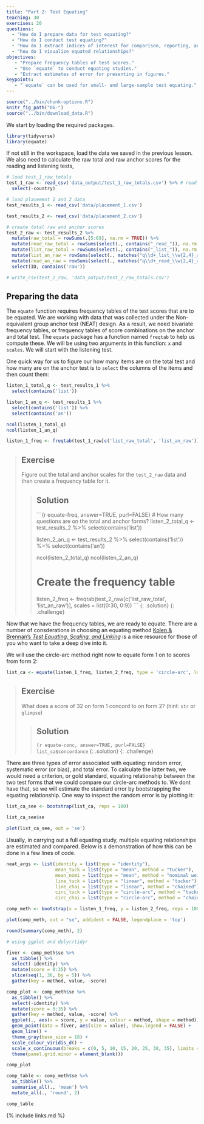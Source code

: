```yaml
---
title: "Part 2: Test Equating"
teaching: 30
exercises: 20
questions:
  - "How do I prepare data for test equating?"
  - "How do I conduct test equating?"
  - "How do I extract indices of interest for comparison, reporting, and analysis?"
  - "how do I visualize equated relationships?"
objectives:
   - "Prepare frequency tables of test scores."
   - "Use `equate` to conduct equating studies."
   - "Extract estimates of error for presenting in figures."
keypoints:
   - "`equate` can be used for small- and large-sample test equating."
---
```


```r
source("../bin/chunk-options.R")
knitr_fig_path("06-")
source("../bin/download_data.R")
```

We start by loading the required packages.

```r
library(tidyverse)
library(equate)
```

If not still in the workspace, load the data we saved in the previous lesson. We also need to
calculate the raw total and raw anchor scores for the reading and listening tests,


```r
# load test_1_raw_totals
test_1_raw <- read_csv('data_output/test_1_raw_totals.csv') %>% # read in our total score data from earlier
  select(-country)

# load placement 1 and 2 data
test_results_1 <- read_csv('data/placement_1.csv')

test_results_2 <- read_csv('data/placement_2.csv')

# create total raw and anchor scores
test_2_raw <- test_results_2 %>%
  mutate(raw_total = rowSums(.[5:69], na.rm = TRUE)) %>%
  mutate(read_raw_total = rowSums(select(., contains("_read_")), na.rm = TRUE)) %>%
  mutate(list_raw_total = rowSums(select(., contains("_list_")), na.rm = TRUE)) %>%
  mutate(list_an_raw = rowSums(select(., matches("q\\d+_list_\\w{2,4}_an")), na.rm = TRUE)) %>% # ugly regex for summing listening anchor items
  mutate(read_an_raw = rowSums(select(., matches("q\\d+_read_\\w{2,4}_an")), na.rm = TRUE)) %>%
  select(ID, contains('raw'))

# write_csv(test_2_raw, 'data_output/test_2_raw_totals.csv')
```

## Preparing the data

The `equate` function requires frequency tables of the test scores that are to be equated. We
are working with data that was collected under the Non-equivalent group anchor test (NEAT) design.
As a result, we need bivariate frequency tables, or frequency tables of score combinations on the 
anchor and total test. The `equate` package has a function named `freqtab` to help us compute these.
We will be using two arguments in this function: `x` and `scales`. We will start with the listening 
test.

One quick way for us to figure our how many items are on the total test and how many are on the 
anchor test is to `select` the columns of the items and then count them:

```r
listen_1_total_q <- test_results_1 %>%
  select(contains('list'))

listen_1_an_q <- test_results_1 %>%
  select(contains('list')) %>%
  select(contains('an'))

ncol(listen_1_total_q)
ncol(listen_1_an_q)
```

```r
listen_1_freq <- freqtab(test_1_raw[c('list_raw_total', 'list_an_raw')], scales = list(0:35, 0:9))
```

> ## Exercise
>
> Figure out the total and anchor scales for the `test_2_raw` data and then create
> a frequency table for it.
>
> > ## Solution
> >
> > ```{r equate-freq, answer=TRUE, purl=FALSE}
> > # How many questions are on the total and anchor forms?
> > listen_2_total_q <- test_results_2 %>%
> >   select(contains('list'))
> > 
> > listen_2_an_q <- test_results_2 %>%
> >   select(contains('list')) %>%
> >   select(contains('an'))
> > 
> > ncol(listen_2_total_q)
> > ncol(listen_2_an_q)
> > 
> > # Create the frequency table
> >
> > listen_2_freq <- freqtab(test_2_raw[c('list_raw_total', 'list_an_raw')], scales = list(0:30, 0:9))
> > ```
> {: .solution}
{: .challenge}


Now that we have the frequency tables, we are ready to equate. There are a number of consderations
in choosing an equating method [Kolen & Brennan's _Test Equating, Scaling, and Linking_](https://www.amazon.com/Test-Equating-Scaling-Linking-Statistics/dp/1493903160)
is a nice resource for those of you who want to take a deep dive into it.

We will use the circle-arc method right now to equate form 1 on to scores from form 2:

```r
list_ca <- equate(listen_1_freq, listen_2_freq, type = 'circle-arc', lowp = c(0, 0), highp = c(35, 30))
```


> ## Exercise
>
> What does a score of 32 on form 1 concord to on form 2?
> (hint: `str` or `glimpse`)
>
> > ## Solution
> >
> > ```{r equate-conc, answer=TRUE, purl=FALSE}
> > list_ca$concordance
> > ```
> {: .solution}
{: .challenge}

There are three types of error associated with equating: random error, systematic error (or bias),
and total error. To calculate the latter two, we would need a criterion, or gold standard, equating
relationship between the two test forms that we could compare our circle-arc methods to. We dont have
that, so we will estimate the standard error by bootstrapping the equating relationship. One way to 
inspect the random error is by plotting it:

```r
list_ca_see <- bootstrap(list_ca, reps = 100)

list_ca_see$se

plot(list_ca_see, out = 'se')
```

Usually, in carrying out a full equating study, multiple equating relationships are estimated and compared. Below is a demonstration of how this can be done in a few lines of code.

```r

neat_args <- list(identity = list(type = "identity"),
                  mean_tuck = list(type = "mean", method = "tucker"),
                  mean_nomi = list(type = "mean", method = "nominal weights"),
                  line_tuck = list(type = "linear", method = "tucker"),
                  line_chai = list(type = "linear", method = "chained"),
                  circ_tuck = list(type = "circle-arc", method = "tucker"),
                  circ_chai = list(type = "circle-arc", method = "chained", chainmidp = "linear"))

comp_meth <- bootstrap(x = listen_1_freq, y = listen_2_freq, reps = 100, args = neat_args)

plot(comp_meth, out = "se", addident = FALSE, legendplace = 'top')

round(summary(comp_meth), 2)
```

```r
# using ggplot and dplyr/tidyr

fiver <- comp_meth$se %>%
  as_tibble() %>%
  select(-identity) %>%
  mutate(score = 0:35) %>%
  slice(seq(1, 36, by = 5)) %>%
  gather(key = method, value, -score)

comp_plot <- comp_meth$se %>%
  as_tibble() %>%
  select(-identity) %>%
  mutate(score = 0:35) %>%
  gather(key = method, value, -score) %>%
  ggplot(., aes(x = score, y = value, colour = method, shape = method)) +
  geom_point(data = fiver, aes(size = value), show.legend = FALSE) +
  geom_line() +
  theme_gray(base_size = 18) +
  scale_colour_viridis_d() +
  scale_x_continuous(breaks = c(0, 5, 10, 15, 20, 25, 30, 35), limits = c(0, 35)) +
  theme(panel.grid.minor = element_blank())

comp_plot

comp_table <- comp_meth$se %>%
  as_tibble() %>%
  summarise_all(., 'mean') %>%
  mutate_all(., 'round', 2)

comp_table

```



{% include links.md %}
